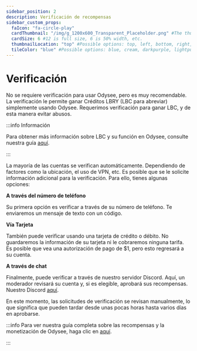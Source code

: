 ---
sidebar_position: 2
description: Verificación de recompensas
sidebar_custom_props:
  faIcon: "fa-circle-play"
  cardThumbnail: "/img/g_1200x600_Transparent_Placeholder.png" #The thumbnail on the category card.
  cardSize: 6 #12 is full size, 6 is 50% width, etc.
  thumbnailLocation: "top" #Possible options: top, left, bottom, right, none
  tileColor: "blue" #Possible options: blue, cream, darkpurple, lightpurple, mauve, orange, pink, none
---

# Verificación

No se requiere verificación para usar Odysee, pero es muy recomendable. La verificación le permite ganar Créditos LBRY (LBC para abreviar) simplemente usando Odysee. Requerimos verificación para ganar LBC, y de esta manera evitar abusos.

:::info Información

Para obtener más información sobre LBC y su función en Odysee, consulte nuestra guía [aquí](https://help.odysee.tv/es/category-blockchain/).

:::

La mayoría de las cuentas se verifican automáticamente. Dependiendo de factores como la ubicación, el uso de VPN, etc. Es posible que se le solicite información adicional para la verificación. Para ello, tienes algunas opciones:

**A través del número de teléfono**

Su primera opción es verificar a través de su número de teléfono. Te enviaremos un mensaje de texto con un código.

**Vía Tarjeta** 

También puede verificar usando una tarjeta de crédito o débito. No guardaremos la información de su tarjeta ni le cobraremos ninguna tarifa. Es posible que vea una autorización de pago de $1, pero esto regresará a su cuenta.

**A través de chat**

Finalmente, puede verificar a través de nuestro servidor Discord. Aquí, un moderador revisará su cuenta y, si es elegible, aprobará sus recompensas. Nuestro Discord [aquí](https://discord.com/invite/sWedwsNWjX).

En este momento, las solicitudes de verificación se revisan manualmente, lo que significa que pueden tardar desde unas pocas horas hasta varios días en aprobarse.

:::info Para ver nuestra guía completa sobre las recompensas y la monetización de Odysee, haga clic en [aquí](https://help.odysee.tv/es/category-monetization/).

:::
